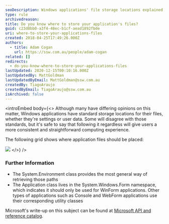 ```yaml
---
seoDescription: Windows applications' file storage locations explained, ensuring consistent user experience.
type: rule
archivedreason:
title: Do you know where to store your application's files?
guid: c23d0bb0-a3f4-48ec-b1cf-aead1892fbde
uri: where-to-store-your-applications-files
created: 2018-04-25T17:49:26.000Z
authors:
  - title: Adam Cogan
    url: https://ssw.com.au/people/adam-cogan
related: []
redirects:
  - do-you-know-where-to-store-your-applications-files
lastUpdated: 2020-12-15T00:10:16.000Z
lastUpdatedBy: MattGoldman
lastUpdatedByEmail: MattGoldman@ssw.com.au
createdBy: TiagoAraujo
createdByEmail: TiagoAraujo@ssw.com.au
isArchived: false
---
```


<introEmbed
  body={<>
Although many have differing opinions on this matter, Windows applications have standard storage locations for their files, whether they're settings or user data. Some will disagree with those standards, but it's safe to say that following it regardless will give users a more consistent and straightforward computing experience.

The following grid shows where application files should be placed:

![](/uploads/rules/where-to-store-your-applications-files/store-files.jpg)
  </>}
/>
### Further Information

- The System.Environment class provides the most general way of retrieving those paths
- The Application class lives in the System.Windows.Form namespace, which indicates it should only be used for WinForm applications. Other types of applications such as Console and WebForm applications use their corresponding utility classes

Microsoft's write-up on this subject can be found at [Microsoft API and reference catalog](https://www.ssw.com.au/ssw/Redirect/Microsoft/MSDNFileSystem.htm).
